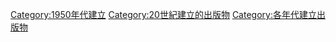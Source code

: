 {{Cat topic in decade|19|5|20|建立的出版物}}

[[Category:1950年代建立|Category:1950年代建立]]
[[Category:20世紀建立的出版物|Category:20世紀建立的出版物]]
[[Category:各年代建立出版物|Category:各年代建立出版物]]